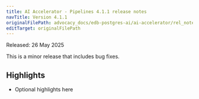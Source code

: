 ```yaml
---
title: AI Accelerator - Pipelines 4.1.1 release notes
navTitle: Version 4.1.1
originalFilePath: advocacy_docs/edb-postgres-ai/ai-accelerator/rel_notes/src/rel_notes_4.1.1.yml
editTarget: originalFilePath
---
```


Released: 26 May 2025

This is a minor release that includes bug fixes.

## Highlights

- Optional highlights here

